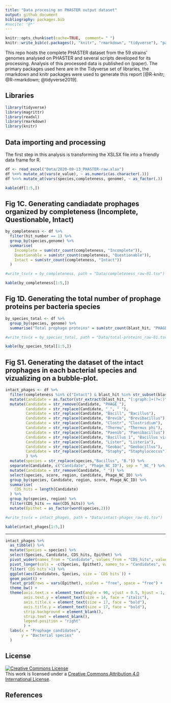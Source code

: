 ```yaml
---
title: "Data procesing on PHASTER output dataset"
output: github_document
bibliography: packages.bib
#nocite: '@*'
---
```


```r
knitr::opts_chunk$set(cache=TRUE,  comment= " ")
knitr::write_bib(c(.packages(), "knitr", "rmarkdown", "tidyverse"), "packages.bib")
```

This repo hosts the complete PHASTER dataset from the 59 strains' genomes analysed on PHASTER and several scripts developed for its processing. Analysis of this processed data is published on (paper). The primary packages used here are in the Tidyverse set of libraries, the rmarkdown and knitr packages were used to generate this report [@R-knitr; @R-rmarkdown; @tidyverse2019].

## Libraries

```r
library(tidyverse) 
library(magrittr)
library(readxl) 
library(rmarkdown)
library(knitr)
```


## Data importing and processing

The first step in this analysis is transforming the XSLSX file into a friendly data frame for R.

```r
df <- read_excel("Data/2020-09-13_PHASTER-raw.xlsx")
df %<>% mutate_at(vars(e_value), ~ as.numeric(as.character(.)))
df %<>% mutate_at(vars(species,completeness, genome), ~ as_factor(.))

kable(df[1:5,])
```

## Fig 1C. Generating candiadate prophages organized by completeness (Incomplete, Questionable, Intact)

```r
by_completeness <- df %>%
  filter(hit_number == 1) %>% 
  group_by(species,genome) %>%
  summarise(
    Incomplete = sum(str_count(completeness, "Incomplete")),
    Questionable = sum(str_count(completeness, "Questionable")),
    Intact = sum(str_count(completeness, "Intact"))
  )

#write_tsv(x = by_completeness, path = "Data/completeness_raw-01.tsv")

kable(by_completeness[1:5,])
```


## Fig 1D. Generating the total number of prophage proteins per bacteria species

```r
by_species_total <- df %>%
  group_by(species, genome) %>%
  summarise("Total prophage proteins" = sum(str_count(blast_hit, "PHAGE")))

#write_tsv(x = by_species_total, path = "Data/total-proteins_raw-01.tsv")

kable(by_species_total[1:5,])
```

## Fig S1. Generating the dataset of the intact prophages in each bacterial species and vizualizing on a bubble-plot.

```r

intact_phages <- df %>%
  filter(completeness %in% c("Intact") & blast_hit %in% str_subset(blast_hit, "^PHAGE")) %>%
  mutate(Candidate = as.factor(str_extract(blast_hit, "[:graph:]+(?=:)")), region = as.factor(region)) %>%
  mutate(Candidate = str_remove(Candidate, "PHAGE_"),
         Candidate = str_replace(Candidate, "_", " "),
         Candidate = str_replace(Candidate, "Bacill", "Bacillus"),
         Candidate = str_replace(Candidate, "Brevib", "Brevibacillus"),
         Candidate = str_replace(Candidate, "Clostr", "Clostridium"),
         Candidate = str_replace(Candidate, "Thermu", "Thermus phi"),
         Candidate = str_replace(Candidate, "Paenib", "Paenibacillus"),
         Candidate = str_replace(Candidate, "Bacillus 1", "Bacillus virus 1"),
         Candidate = str_replace(Candidate, "Lister", "Listeria"),
         Candidate = str_replace(Candidate, "Geobac", "Geobacillus"),
         Candidate = str_replace(Candidate, "Staphy", "Staphylococcus"),
         ) %>%
  mutate(species = str_replace(species,"Bacillus", "B.")) %>% 
  separate(Candidate, c("Candidate", "Phage_NC_ID"), sep = "_NC_") %>%
  mutate(Candidate = str_remove(Candidate, "_")) %>% 
  select(species, score, region, Candidate, Phage_NC_ID) %>% 
  group_by(species, Candidate, region, score, Phage_NC_ID) %>% 
  summarise(
    CDS_hits = length(Candidate)
  ) %>% 
  group_by(species, region) %>% 
  filter(CDS_hits == max(CDS_hits)) %>% 
  mutate(Epithet = as_factor(word(species,2)))

#write_tsv(x = intact_phages, path = "Data/intact-phages_raw-01.tsv")

kable(intact_phages[1:5,])
```

***

```r

intact_phages %>%
  as_tibble() %>%
  mutate(Species = species) %>%
  select(Species, Candidate, CDS_hits, Epithet) %>%
  pivot_wider(names_from = "Candidate", values_from = "CDS_hits", values_fill = 0, values_fn = sum) %>%
  pivot_longer(cols = -c(Species, Epithet), names_to = "Candidates", values_to = "CDS hits") %>%
  filter(`CDS hits`>1) %>% 
  ggplot(aes(Candidates, Species, size = `CDS hits`)) +
  geom_point() +
  facet_grid(rows = vars(Epithet), scales = "free", space = "free") +
  theme_bw() +
  theme(axis.text.x = element_text(angle = 90, vjust = 0.5, hjust = 1, size = 14, face = "italic"),
        axis.text.y = element_text(size = 14, face = "italic"),
        axis.title.x = element_text(size = 17, face = "bold"),
        axis.title.y = element_text(size = 17, face = "bold"),
        strip.background = element_blank(),
        strip.text = element_blank(),
        legend.position = "right"
        ) +
  labs(x = "Prophage candidates",
       y = "Bacterial species"
  )

```


## License

<a rel="license" href="http://creativecommons.org/licenses/by/4.0/"><img alt="Creative Commons License" style="border-width:0" src="https://i.creativecommons.org/l/by/4.0/88x31.png" /></a><br />This work is licensed under a <a rel="license" href="http://creativecommons.org/licenses/by/4.0/">Creative Commons Attribution 4.0 International License</a>.

## References

